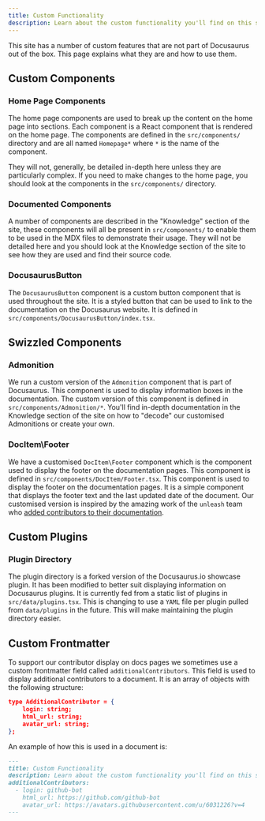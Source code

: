 ```yaml
---
title: Custom Functionality
description: Learn about the custom functionality you'll find on this site.
---
```


This site has a number of custom features that are not part of Docusaurus out of the box. This page explains what they are and how to use them.

## Custom Components

### Home Page Components

The home page components are used to break up the content on the home page into sections. Each component is a React component that is rendered on the home page. The components are defined in the `src/components/` directory and are all named `Homepage*` where `*` is the name of the component.

They will not, generally, be detailed in-depth here unless they are particularly complex. If you need to make changes to the home page, you should look at the components in the `src/components/` directory.

### Documented Components

A number of components are described in the "Knowledge" section of the site, these components will all be present in `src/components/` to enable them to be used in the MDX files to demonstrate their usage. They will not be detailed here and you should look at the Knowledge section of the site to see how they are used and find their source code.

### DocusaurusButton

The `DocusaurusButton` component is a custom button component that is used throughout the site. It is a styled button that can be used to link to the documentation on the Docusaurus website. It is defined in `src/components/DocusaurusButton/index.tsx`.

## Swizzled Components

### Admonition

We run a custom version of the `Admonition` component that is part of Docusaurus. This component is used to display information boxes in the documentation. The custom version of this component is defined in `src/components/Admonition/*`. You'll find in-depth documentation in the Knowledge section of the site on how to "decode" our customised Admonitions or create your own.

### DocItem\Footer

We have a customised `DocItem\Footer` component which is the component used to display the footer on the documentation pages. This component is defined in `src/components/DocItem/Footer.tsx`. This component is used to display the footer on the documentation pages. It is a simple component that displays the footer text and the last updated date of the document. Our customised version is inspired by the amazing work of the `unleash` team who [added contributors to their documentation](https://github.com/Unleash/unleash/pull/6900).

## Custom Plugins

### Plugin Directory

The plugin directory is a forked version of the Docusaurus.io showcase plugin. It has been modified to better suit displaying information on Docusaurus plugins. It is currently fed from a static list of plugins in `src/data/plugins.tsx`. This is changing to use a `YAML` file per plugin pulled from `data/plugins` in the future. This will make maintaining the plugin directory easier.

## Custom Frontmatter

To support our contributor display on docs pages we sometimes use a custom frontmatter field called `additionalContributors`. This field is used to display additional contributors to a document. It is an array of objects with the following structure:

```json
type AdditionalContributor = {
    login: string;
    html_url: string;
    avatar_url: string;
};
```

An example of how this is used in a document is:

```md
---
title: Custom Functionality
description: Learn about the custom functionality you'll find on this site.
additionalContributors:
  - login: github-bot
    html_url: https://github.com/github-bot
    avatar_url: https://avatars.githubusercontent.com/u/6031226?v=4
---
```
